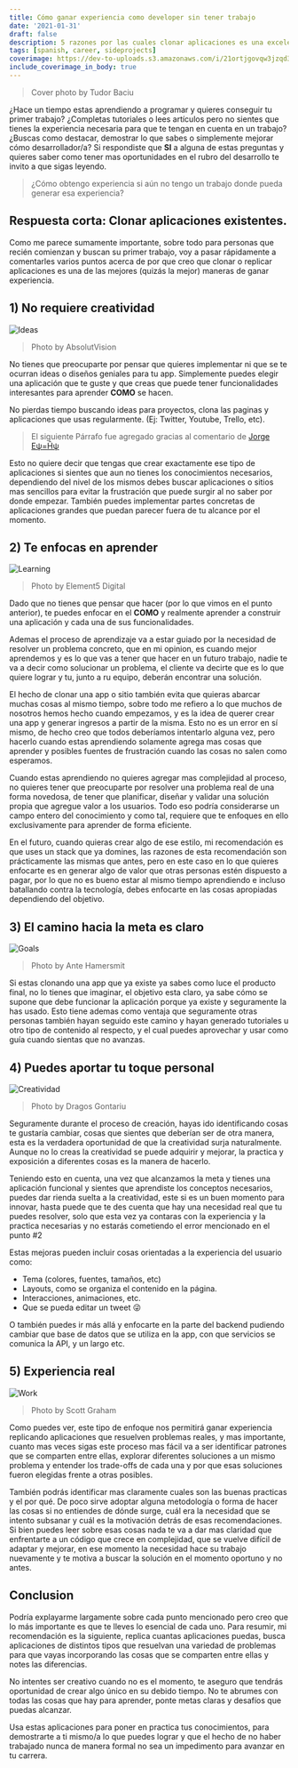 ```yaml
---
title: Cómo ganar experiencia como developer sin tener trabajo
date: '2021-01-31'
draft: false
description: 5 razones por las cuales clonar aplicaciones es una excelente forma de ganar experiencia como developer que te ayudara a conseguir mejores oportunidades.
tags: [spanish, career, sideprojects]
coverimage: https://dev-to-uploads.s3.amazonaws.com/i/21ortjgovqw3jzqd34v6.jpeg
include_coverimage_in_body: true
---
```


> Cover photo by Tudor Baciu

¿Hace un tiempo estas aprendiendo a programar y quieres conseguir tu primer trabajo? ¿Completas tutoriales o lees artículos pero no sientes que tienes la experiencia necesaria para que te tengan en cuenta en un trabajo? ¿Buscas como destacar, demostrar lo que sabes o simplemente mejorar cómo desarrollador/a? Si respondiste que **SI** a alguna de estas preguntas y quieres saber como tener mas oportunidades en el rubro del desarrollo te invito a que sigas leyendo.

> ¿Cómo obtengo experiencia si aún no tengo un trabajo donde pueda generar esa experiencia?

## Respuesta corta: Clonar aplicaciones existentes.

Como me parece sumamente importante, sobre todo para personas que recién comienzan y buscan su primer trabajo, voy a pasar rápidamente a comentarles varios puntos acerca de por que creo que clonar o replicar aplicaciones es una de las mejores (quizás la mejor) maneras de ganar experiencia.

## 1) No requiere creatividad

![Ideas](https://dev-to-uploads.s3.amazonaws.com/i/5asq4uo0vf73bx935vlh.jpeg)

> Photo by AbsolutVision

No tienes que preocuparte por pensar que quieres implementar ni que se te ocurran ideas o diseños geniales para tu app. Simplemente puedes elegir una aplicación que te guste y que creas que puede tener funcionalidades interesantes para aprender **COMO** se hacen.

No pierdas tiempo buscando ideas para proyectos, clona las paginas y aplicaciones que usas regularmente. (Ej: Twitter, Youtube, Trello, etc).

> El siguiente Párrafo fue agregado gracias al comentario de [Jorge Eψ=Ĥψ](https://dev.to/jagedn)

Esto no quiere decir que tengas que crear exactamente ese tipo de aplicaciones si sientes que aun no tienes los conocimientos necesarios, dependiendo del nivel de los mismos debes buscar aplicaciones o sitios mas sencillos para evitar la frustración que puede surgir al no saber por donde empezar. También puedes implementar partes concretas de aplicaciones grandes que puedan parecer fuera de tu alcance por el momento.

## 2) Te enfocas en aprender

![Learning](https://dev-to-uploads.s3.amazonaws.com/i/rlu7wj7ko10igs21egw9.jpeg)

> Photo by Element5 Digital

Dado que no tienes que pensar que hacer (por lo que vimos en el punto anterior), te puedes enfocar en el **COMO** y realmente aprender a construir una aplicación y cada una de sus funcionalidades.

Ademas el proceso de aprendizaje va a estar guiado por la necesidad de resolver un problema concreto, que en mi opinion, es cuando mejor aprendemos y es lo que vas a tener que hacer en un futuro trabajo, nadie te va a decir como solucionar un problema, el cliente va decirte que es lo que quiere lograr y tu, junto a ru equipo, deberán encontrar una solución.

El hecho de clonar una app o sitio también evita que quieras abarcar muchas cosas al mismo tiempo, sobre todo me refiero a lo que muchos de nosotros hemos hecho cuando empezamos, y es la idea de querer crear una app y generar ingresos a partir de la misma. Esto no es un error en sí mismo, de hecho creo que todos deberíamos intentarlo alguna vez, pero hacerlo cuando estas aprendiendo solamente agrega mas cosas que aprender y posibles fuentes de frustración cuando las cosas no salen como esperamos.

Cuando estas aprendiendo no quieres agregar mas complejidad al proceso, no quieres tener que preocuparte por resolver una problema real de una forma novedosa, de tener que planificar, diseñar y validar una solución propia que agregue valor a los usuarios. Todo eso podría considerarse un campo entero del conocimiento y como tal, requiere que te enfoques en ello exclusivamente para aprender de forma eficiente.

En el futuro, cuando quieras crear algo de ese estilo, mi recomendación es que uses un stack que ya domines, las razones de esta recomendación son prácticamente las mismas que antes, pero en este caso en lo que quieres enfocarte es en generar algo de valor que otras personas estén dispuesto a pagar, por lo que no es bueno estar al mismo tiempo aprendiendo e incluso batallando contra la tecnología, debes enfocarte en las cosas apropiadas dependiendo del objetivo.

## 3) El camino hacia la meta es claro

![Goals](https://dev-to-uploads.s3.amazonaws.com/i/mv41ty1mqy59u24oudqi.jpeg)

> Photo by Ante Hamersmit

Si estas clonando una app que ya existe ya sabes como luce el producto final, no lo tienes que imaginar, el objetivo esta claro, ya sabe cómo se supone que debe funcionar la aplicación porque ya existe y seguramente la has usado.
Esto tiene ademas como ventaja que seguramente otras personas también hayan seguido este camino y hayan generado tutoriales u otro tipo de contenido al respecto, y el cual puedes aprovechar y usar como guía cuando sientas que no avanzas.

## 4) Puedes aportar tu toque personal

![Creatividad](https://dev-to-uploads.s3.amazonaws.com/i/gq7akmlw3k3sq5dqv3wb.jpeg)

> Photo by Dragos Gontariu

Seguramente durante el proceso de creación, hayas ido identificando cosas te gustaría cambiar, cosas que sientes que deberían ser de otra manera, esta es la verdadera oportunidad de que la creatividad surja naturalmente. Aunque no lo creas la creatividad se puede adquirir y mejorar, la practica y exposición a diferentes cosas es la manera de hacerlo.

Teniendo esto en cuenta, una vez que alcanzamos la meta y tienes una aplicación funcional y sientes que aprendiste los conceptos necesarios, puedes dar rienda suelta a la creatividad, este si es un buen momento para innovar, hasta puede que te des cuenta que hay una necesidad real que tu puedes resolver, solo que esta vez ya contaras con la experiencia y la practica necesarias y no estarás cometiendo el error mencionado en el punto #2

Estas mejoras pueden incluir cosas orientadas a la experiencia del usuario como:

- Tema (colores, fuentes, tamaños, etc)
- Layouts, como se organiza el contenido en la página.
- Interacciones, animaciones, etc.
- Que se pueda editar un tweet 😜

O también puedes ir más allá y enfocarte en la parte del backend pudiendo cambiar que base de datos que se utiliza en la app, con que servicios se comunica la API, y un largo etc.

## 5) Experiencia real

![Work](https://dev-to-uploads.s3.amazonaws.com/i/6hjjgrasaozu623r7frk.jpeg)

> Photo by Scott Graham

Como puedes ver, este tipo de enfoque nos permitirá ganar experiencia replicando aplicaciones que resuelven problemas reales, y mas importante, cuanto mas veces sigas este proceso mas fácil va a ser identificar patrones que se comparten entre ellas, explorar diferentes soluciones a un mismo problema y entender los trade-offs de cada una y por que esas soluciones fueron elegidas frente a otras posibles.

También podrás identificar mas claramente cuales son las buenas practicas y el por qué. De poco sirve adoptar alguna metodología o forma de hacer las cosas si no entiendes de dónde surge, cuál era la necesidad que se intento subsanar y cuál es la motivación detrás de esas recomendaciones. Si bien puedes leer sobre esas cosas nada te va a dar mas claridad que enfrentarte a un código que crece en complejidad, que se vuelve difícil de adaptar y mejorar, en ese momento la necesidad hace su trabajo nuevamente y te motiva a buscar la solución en el momento oportuno y no antes.

## Conclusion

Podría explayarme largamente sobre cada punto mencionado pero creo que lo más importante es que te lleves lo esencial de cada uno. Para resumir, mi recomendación es la siguiente, replica cuantas aplicaciones puedas, busca aplicaciones de distintos tipos que resuelvan una variedad de problemas para que vayas incorporando las cosas que se comparten entre ellas y notes las diferencias.

No intentes ser creativo cuando no es el momento, te aseguro que tendrás oportunidad de crear algo único en su debido tiempo. No te abrumes con todas las cosas que hay para aprender, ponte metas claras y desafíos que puedas alcanzar.

Usa estas aplicaciones para poner en practica tus conocimientos, para demostrarte a ti mismo/a lo que puedes lograr y que el hecho de no haber trabajado nunca de manera formal no sea un impedimento para avanzar en tu carrera.
